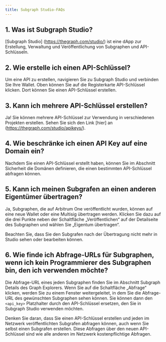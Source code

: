 ```yaml
---
title: Subgraph Studio-FAQs
---
```


## 1. Was ist Subgraph Studio?

[Subgraph Studio] (https://thegraph.com/studio/) ist eine dApp zur Erstellung, Verwaltung und Veröffentlichung von Subgraphen und API-Schlüsseln.

## 2. Wie erstelle ich einen API-Schlüssel?

Um eine API zu erstellen, navigieren Sie zu Subgraph Studio und verbinden Sie Ihre Wallet. Oben können Sie auf die Registerkarte API-Schlüssel klicken. Dort können Sie einen API-Schlüssel erstellen.

## 3. Kann ich mehrere API-Schlüssel erstellen?

Ja! Sie können mehrere API-Schlüssel zur Verwendung in verschiedenen Projekten erstellen. Sehen Sie sich den Link [hier] an (https://thegraph.com/studio/apikeys/).

## 4. Wie beschränke ich einen API Key auf eine Domain ein?

Nachdem Sie einen API-Schlüssel erstellt haben, können Sie im Abschnitt Sicherheit die Domänen definieren, die einen bestimmten API-Schlüssel abfragen können.

## 5. Kann ich meinen Subgrafen an einen anderen Eigentümer übertragen?

Ja, Subgraphen, die auf Arbitrum One veröffentlicht wurden, können auf eine neue Wallet oder eine Multisig übertragen werden. Klicken Sie dazu auf die drei Punkte neben der Schaltfläche „Veröffentlichen“ auf der Detailseite des Subgraphen und wählen Sie „Eigentum übertragen“.

Beachten Sie, dass Sie den Subgrafen nach der Übertragung nicht mehr in Studio sehen oder bearbeiten können.

## 6. Wie finde ich Abfrage-URLs für Subgraphen, wenn ich kein Programmierer des Subgraphen bin, den ich verwenden möchte?

Die Abfrage-URL eines jeden Subgraphen finden Sie im Abschnitt Subgraph Details des Graph Explorers. Wenn Sie auf die Schaltfläche „Abfrage“ klicken, werden Sie zu einem Fenster weitergeleitet, in dem Sie die Abfrage-URL des gewünschten Subgraphen sehen können. Sie können dann den `<api_key>` Platzhalter durch den API-Schlüssel ersetzen, den Sie in Subgraph Studio verwenden möchten.

Denken Sie daran, dass Sie einen API-Schlüssel erstellen und jeden im Netzwerk veröffentlichten Subgrafen abfragen können, auch wenn Sie selbst einen Subgrafen erstellen. Diese Abfragen über den neuen API-Schlüssel sind wie alle anderen im Netzwerk kostenpflichtige Abfragen.
